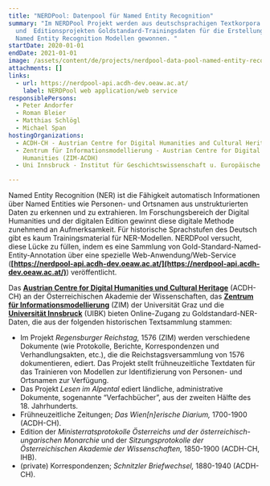 ```yaml
---
title: "NERDPool: Datenpool für Named Entity Recognition"
summary: "Im NERDPool Projekt werden aus deutschsprachigen Textkorpora
  und  Editionsprojekten Goldstandard-Trainingsdaten für die Erstellung von
  Named Entity Recognition Modellen gewonnen. "
startDate: 2020-01-01
endDate: 2021-01-01
image: /assets/content/de/projects/nerdpool-data-pool-named-entity-recognition/dha_nerdpool_img2.png
attachments: []
links:
  - url: https://nerdpool-api.acdh-dev.oeaw.ac.at/
    label: NERDPool web application/web service
responsiblePersons:
  - Peter Andorfer
  - Roman Bleier
  - Matthias Schlögl
  - Michael Span
hostingOrganizations:
  - ACDH-CH - Austrian Centre for Digital Humanities and Cultural Heritage
  - Zentrum für Informationsmodellierung - Austrian Centre for Digital
    Humanities (ZIM-ACDH)
  - Uni Innsbruck - Institut für Geschichtswissenschaft u. Europäische Ethnologie

---
```

Named Entity Recognition (NER) ist die Fähigkeit automatisch Informationen über Named Entities wie Personen- und Ortsnamen aus unstrukturierten Daten zu erkennen und zu extrahieren. Im Forschungsbereich der Digital Humanities und der digitalen Edition gewinnt diese digitale Methode zunehmend an Aufmerksamkeit. Für historische Sprachstufen des Deutsch gibt es kaum Trainingsmaterial für NER-Modellen. NERDPool versucht, diese Lücke zu füllen, indem es eine Sammlung von Gold-Standard-Named-Entity-Annotation über eine spezielle Web-Anwendung/Web-Service (**[https://nerdpool-api.acdh-dev.oeaw.ac.at/](https://nerdpool-api.acdh-dev.oeaw.ac.at/)**) veröffentlicht.

Das **[Austrian Centre for Digital Humanities und Cultural Heritage](https://www.oeaw.ac.at/acdh/)** (ACDH-CH) an der Österreichischen Akademie der Wissenschaften, das **[Zentrum für Informationsmodellierung](https://informationsmodellierung.uni-graz.at)** (ZIM) der Universität Graz und die **[Universität Innsbruck](https://www.uibk.ac.at/)** (UIBK) bieten Online-Zugang zu Goldstandard-NER-Daten, die aus der folgenden historischen Textsammlung stammen:

*   Im Projekt _Regensburger Reichstag,_ 1576 (ZIM) werden verschiedene Dokumente (wie Protokolle, Berichte, Korrespondenzen und Verhandlungsakten, etc.), die die Reichstagsversammlung von 1576 dokumentieren, ediert. Das Projekt stellt frühneuzeitliche Textdaten für das Trainieren von Modellen zur Identifizierung von Personen- und Ortsnamen zur Verfügung.
*   Das Projekt _Lesen im Alpental_ ediert ländliche, administrative Dokumente, sogenannte “Verfachbücher”, aus der zweiten Hälfte des 18. Jahrhunderts.
*   Frühneuzeitliche Zeitungen; _Das Wien\[n\]erische Diarium,_ 1700-1900 (ACDH-CH).
*   Edition der _Ministerratsprotokolle Österreichs und der österreichisch-ungarischen Monarchie_ und der _Sitzungsprotokolle der Österreichischen Akademie der Wissenschaften,_ 1850-1900 (ACDH-CH, IHB).
*   (private) Korrespondenzen; _Schnitzler Briefwechsel,_ 1880-1940 (ACDH-CH).
